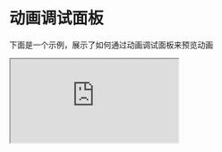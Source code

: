 # 动画调试面板

下面是一个示例，展示了如何通过动画调试面板来预览动画

<iframe
  src='https://s36c6t-8000.csb.app'
  style={{
    width: "100%",
    height: "500px",
    marginTop: "24px",
    border: "0",
    borderRadius: "4px",
    overflow: "hidden",
  }}
  title='iCraft Player - disabled'
/>

[![Edit iCraft Player - Demo(animationPanel) ](https://codesandbox.io/static/img/play-codesandbox.svg)](https://codesandbox.io/p/devbox/icraft-player-demo-animation-forked-s36c6t?embed=1&file=%2Fsrc%2Fpages%2Findex.tsx)

```tsx
import type {
  ICraftPlayerInstance,
} from "@icraft/player";
import { ICraftPlayer } from "@icraft/player";
import { useRef } from "react";

export default () => {
  const instanceRef = useRef<ICraftPlayerInstance>();

  return (
    <ICraftPlayer
      fileUrl="/docker.iplayer"
      ref={instanceRef}
      showAnimationPanel
    />
  );
};


```
